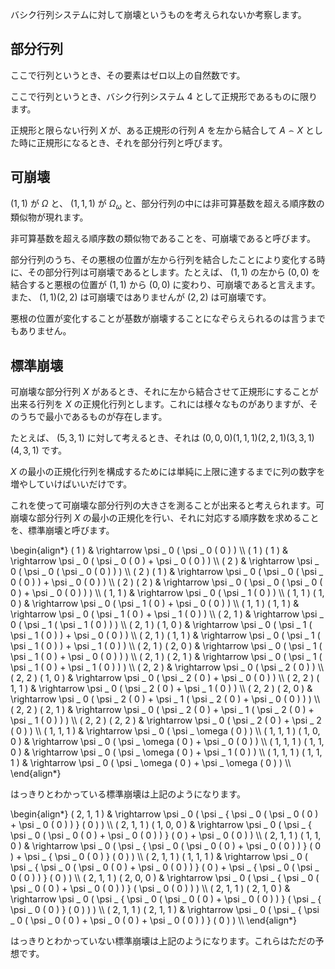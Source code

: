 バシク行列システムに対して崩壊というものを考えられないか考察します。

== 部分行列 ==

ここで行列というとき、その要素はゼロ以上の自然数です。

ここで行列というとき、バシク行列システム 4 として正規形であるものに限ります。

正規形と限らない行列 \( X \) が、ある正規形の行列 \( A \) を左から結合して \( A \frown X \) とした時に正規形になるとき、それを部分行列と呼びます。

== 可崩壊 ==

\( ( 1, 1 ) \) が \( \Omega \) と、 \( ( 1, 1, 1 ) \) が \( \Omega _ \omega \) と、部分行列の中には非可算基数を超える順序数の類似物が現れます。

非可算基数を超える順序数の類似物であることを、可崩壊であると呼びます。

部分行列のうち、その悪根の位置が左から行列を結合したことにより変化する時に、その部分行列は可崩壊であるとします。たとえば、 \( ( 1, 1 ) \) の左から \( ( 0, 0 ) \) を結合すると悪根の位置が \( ( 1, 1 ) \) から \( ( 0, 0 ) \) に変わり、可崩壊であると言えます。また、 \( ( 1, 1 ) ( 2, 2 ) \) は可崩壊ではありませんが \( ( 2, 2 ) \) は可崩壊です。

悪根の位置が変化することが基数が崩壊することになぞらえられるのは言うまでもありません。

== 標準崩壊 ==

可崩壊な部分行列 \( X \) があるとき、それに左から結合させて正規形にすることが出来る行列を \( X \) の正規化行列とします。これには様々なものがありますが、そのうちで最小であるものが存在します。

たとえば、 \( ( 5, 3, 1 ) \) に対して考えるとき、それは \( ( 0, 0, 0 ) ( 1, 1, 1 ) ( 2, 2, 1 ) ( 3, 3, 1 ) ( 4, 3, 1 ) \) です。

\( X \) の最小の正規化行列を構成するためには単純に上限に達するまでに列の数字を増やしていけばいいだけです。

これを使って可崩壊な部分行列の大きさを測ることが出来ると考えられます。可崩壊な部分行列 \( X \) の最小の正規化を行い、それに対応する順序数を求めることを、標準崩壊と呼びます。

<nowiki>
\begin{align*}
  ( 1 ) & \rightarrow \psi _ 0 ( \psi _ 0 ( 0 ) ) \\
  ( 1 ) ( 1 ) & \rightarrow \psi _ 0 ( \psi _ 0 ( 0 ) + \psi _ 0 ( 0 ) ) \\
  ( 2 ) & \rightarrow \psi _ 0 ( \psi _ 0 ( \psi _ 0 ( 0 ) ) ) \\
  ( 2 ) ( 1 ) & \rightarrow \psi _ 0 ( \psi _ 0 ( \psi _ 0 ( 0 ) ) + \psi _ 0 ( 0 ) ) \\
  ( 2 ) ( 2 ) & \rightarrow \psi _ 0 ( \psi _ 0 ( \psi _ 0 ( 0 ) + \psi _ 0 ( 0 ) ) ) \\
  ( 1, 1 ) & \rightarrow \psi _ 0 ( \psi _ 1 ( 0 ) ) \\
  ( 1, 1 ) ( 1, 0 ) & \rightarrow \psi _ 0 ( \psi _ 1 ( 0 ) + \psi _ 0 ( 0 ) ) \\
  ( 1, 1 ) ( 1, 1 ) & \rightarrow \psi _ 0 ( \psi _ 1 ( 0 ) + \psi _ 1 ( 0 ) ) \\
  ( 2, 1 ) & \rightarrow \psi _ 0 ( \psi _ 1 ( \psi _ 1 ( 0 ) ) ) \\ 
  ( 2, 1 ) ( 1, 0 ) & \rightarrow \psi _ 0 ( \psi _ 1 ( \psi _ 1 ( 0 ) ) + \psi _ 0 ( 0 ) ) \\ 
  ( 2, 1 ) ( 1, 1 ) & \rightarrow \psi _ 0 ( \psi _ 1 ( \psi _ 1 ( 0 ) ) + \psi _ 1 ( 0 ) ) \\ 
  ( 2, 1 ) ( 2, 0 ) & \rightarrow \psi _ 0 ( \psi _ 1 ( \psi _ 1 ( 0 ) + \psi _ 0 ( 0 ) ) ) \\ 
  ( 2, 1 ) ( 2, 1 ) & \rightarrow \psi _ 0 ( \psi _ 1 ( \psi _ 1 ( 0 ) + \psi _ 1 ( 0 ) ) ) \\ 
  ( 2, 2 ) & \rightarrow \psi _ 0 ( \psi _ 2 ( 0 ) ) \\
  ( 2, 2 ) ( 1, 0 ) & \rightarrow \psi _ 0 ( \psi _ 2 ( 0 ) + \psi _ 0 ( 0 ) ) \\
  ( 2, 2 ) ( 1, 1 ) & \rightarrow \psi _ 0 ( \psi _ 2 ( 0 ) + \psi _ 1 ( 0 ) ) \\
  ( 2, 2 ) ( 2, 0 ) & \rightarrow \psi _ 0 ( \psi _ 2 ( 0 ) + \psi _ 1 ( \psi _ 2 ( 0 ) + \psi _ 0 ( 0 ) ) ) \\
  ( 2, 2 ) ( 2, 1 ) & \rightarrow \psi _ 0 ( \psi _ 2 ( 0 ) + \psi _ 1 ( \psi _ 2 ( 0 ) + \psi _ 1 ( 0 ) ) ) \\
  ( 2, 2 ) ( 2, 2 ) & \rightarrow \psi _ 0 ( \psi _ 2 ( 0 ) + \psi _ 2 ( 0 ) ) \\
  ( 1, 1, 1 ) & \rightarrow \psi _ 0 ( \psi _ \omega ( 0 ) ) \\
  ( 1, 1, 1 ) ( 1, 0, 0 ) & \rightarrow \psi _ 0 ( \psi _ \omega ( 0 ) + \psi _ 0 ( 0 ) ) \\
  ( 1, 1, 1 ) ( 1, 1, 0 ) & \rightarrow \psi _ 0 ( \psi _ \omega ( 0 ) + \psi _ 1 ( 0 ) ) \\
  ( 1, 1, 1 ) ( 1, 1, 1 ) & \rightarrow \psi _ 0 ( \psi _ \omega ( 0 ) + \psi _ \omega ( 0 ) ) \\
\end{align*}
</nowiki>

はっきりとわかっている標準崩壊は上記のようになります。

<nowiki>
\begin{align*}
  ( 2, 1, 1 ) & \rightarrow \psi _ 0 ( \psi _ { \psi _ 0 ( \psi _ 0 ( 0 ) + \psi _ 0 ( 0 ) ) } ( 0 ) ) \\
  ( 2, 1, 1 ) ( 1, 0, 0 ) & \rightarrow \psi _ 0 ( \psi _ { \psi _ 0 ( \psi _ 0 ( 0 ) + \psi _ 0 ( 0 ) ) } ( 0 ) + \psi _ 0 ( 0 ) ) \\
  ( 2, 1, 1 ) ( 1, 1, 0 ) & \rightarrow \psi _ 0 ( \psi _ { \psi _ 0 ( \psi _ 0 ( 0 ) + \psi _ 0 ( 0 ) ) } ( 0 ) + \psi _ { \psi _ 0 ( 0 ) } ( 0 ) ) \\
  ( 2, 1, 1 ) ( 1, 1, 1 ) & \rightarrow \psi _ 0 ( \psi _ { \psi _ 0 ( \psi _ 0 ( 0 ) + \psi _ 0 ( 0 ) ) } ( 0 ) + \psi _ { \psi _ 0 ( \psi _ 0 ( 0 ) ) } ( 0 ) ) \\
  ( 2, 1, 1 ) ( 2, 0, 0 ) & \rightarrow \psi _ 0 ( \psi _ { \psi _ 0 ( \psi _ 0 ( 0 ) + \psi _ 0 ( 0 ) ) } ( \psi _ 0 ( 0 ) ) ) \\
  ( 2, 1, 1 ) ( 2, 1, 0 ) & \rightarrow \psi _ 0 ( \psi _ { \psi _ 0 ( \psi _ 0 ( 0 ) + \psi _ 0 ( 0 ) ) } ( \psi _ { \psi _ 0 ( 0 ) } ( 0 ) ) ) \\
  ( 2, 1, 1 ) ( 2, 1, 1 ) & \rightarrow \psi _ 0 ( \psi _ { \psi _ 0 ( \psi _ 0 ( 0 ) + \psi _ 0 ( 0 ) + \psi _ 0 ( 0 ) ) } ( 0 ) ) \\
\end{align*}
</nowiki>

はっきりとわかっていない標準崩壊は上記のようになります。これらはただの予想です。
